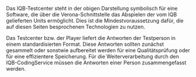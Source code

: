 Das IQB-Testcenter steht in der obigen Darstellung symbolisch für eine Software, die über die Verona-Schnittstelle das Abspielen der vom IQB gelieferten Units ermöglicht. Dies ist die Mindestvoraussetzung dafür, die auf diesen Seiten besprochenen Technologien zu nutzen.

Das Testcenter bzw. der Player liefert die Antworten der Testperson in einem standardisierten Format. Diese Antworten sollten zunächst gesammelt oder sonstwie aufbereitet werden für eine Qualitätsprüfung oder für eine effizientere Speicherung. Für die Weiterverarbeitung durch den IQB-CodingService müssen die Antworten einer Person zusammengefasst werden.